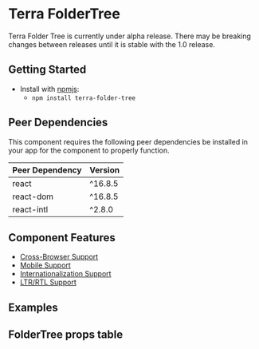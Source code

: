 


<Badge />

# Terra FolderTree

<Notice variant="caution" ariaLevel="2">
Terra Folder Tree is currently under alpha release. There may be breaking changes between releases until it is stable with the 1.0 release.
</Notice>


## Getting Started

- Install with [npmjs](https://www.npmjs.com):
  - `npm install terra-folder-tree`

<!-- AUTO-GENERATED-CONTENT:START Peer Dependencies -->
## Peer Dependencies

This component requires the following peer dependencies be installed in your app for the component to properly function.

| Peer Dependency | Version |
|-|-|
| react | ^16.8.5 |
| react-dom | ^16.8.5 |
| react-intl | ^2.8.0 |

<!-- AUTO-GENERATED-CONTENT:END -->

## Component Features

 * [Cross-Browser Support](https://engineering.cerner.com/terra-ui/about/terra-ui/component-standards#cross-browser-support)
 * [Mobile Support](https://engineering.cerner.com/terra-ui/about/terra-ui/component-standards#mobile-support)
 * [Internationalization Support](https://engineering.cerner.com/terra-ui/about/terra-ui/component-standards#internationalization-i18n)
 * [LTR/RTL Support](https://engineering.cerner.com/terra-ui/about/terra-ui/component-standards#ltr--rtl)

## Examples
<DefaultFolderTree />

## FolderTree props table
<FolderTreePropsTable />

